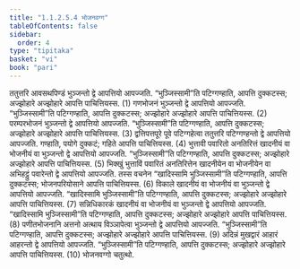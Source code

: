 ```yaml
---
title: "1.1.2.5.4 भोजनवग्ग"
tableOfContents: false
sidebar:
  order: 4
type: "tipitaka"
basket: "vi"
book: "pari"
---
```



<DynamicBreadcrumb />

<Division number="168" book="pari">

<Paragraph number="418" book="pari">
ततुत्तरि आवसथपिण्डं भुञ्जन्तो द्वे आपत्तियो आपज्जति. “भुञ्जिस्सामी”ति पटिग्गण्हाति, आपत्ति दुक्कटस्स; अज्झोहारे अज्झोहारे आपत्ति पाचित्तियस्स. (1)
</Paragraph>

<Paragraph number="419" book="pari">
गणभोजनं भुञ्जन्तो द्वे आपत्तियो आपज्जति. “भुञ्जिस्सामी”ति पटिग्गण्हाति, आपत्ति दुक्कटस्स; अज्झोहारे अज्झोहारे आपत्ति पाचित्तियस्स. (2)
</Paragraph>

<Paragraph number="420" book="pari">
परम्परभोजनं भुञ्जन्तो द्वे आपत्तियो आपज्जति. “भुञ्जिस्सामी”ति पटिग्गण्हाति, आपत्ति दुक्कटस्स; अज्झोहारे अज्झोहारे आपत्ति पाचित्तियस्स. (3)
</Paragraph>

<Paragraph number="421" book="pari">
द्वत्तिपत्तपूरे पूवे पटिग्गहेत्वा ततुत्तरि पटिग्गण्हन्तो द्वे आपत्तियो आपज्जति. गण्हाति, पयोगे दुक्कटं; गहिते आपत्ति पाचित्तियस्स. (4)
</Paragraph>

<Paragraph number="422" book="pari">
भुत्तावी पवारितो अनतिरित्तं खादनीयं वा भोजनीयं वा भुञ्जन्तो द्वे आपत्तियो आपज्जति. “भुञ्जिस्सामी”ति पटिग्गण्हाति, आपत्ति दुक्कटस्स; अज्झोहारे अज्झोहारे आपत्ति पाचित्तियस्स. (5)
</Paragraph>

<Paragraph number="423" book="pari">
भिक्खुं भुत्ताविं पवारितं अनतिरित्तेन खादनीयेन वा भोजनीयेन वा अभिहट्ठुं पवारेन्तो द्वे आपत्तियो आपज्जति. तस्स वचनेन “खादिस्सामि भुञ्जिस्सामी”ति पटिग्गण्हाति, आपत्ति दुक्कटस्स; भोजनपरियोसाने आपत्ति पाचित्तियस्स. (6)
</Paragraph>

<Paragraph number="424" book="pari">
विकाले खादनीयं वा भोजनीयं वा भुञ्जन्तो द्वे आपत्तियो आपज्जति. “खादिस्सामि भुञ्जिस्सामी”ति पटिग्गण्हाति, आपत्ति दुक्कटस्स; अज्झोहारे अज्झोहारे आपत्ति पाचित्तियस्स. (7)
</Paragraph>

<Paragraph number="425" book="pari">
सन्निधिकारकं खादनीयं वा भोजनीयं वा भुञ्जन्तो द्वे आपत्तियो आपज्जति. “खादिस्सामि भुञ्जिस्सामी”ति पटिग्गण्हाति, आपत्ति दुक्कटस्स; अज्झोहारे अज्झोहारे आपत्ति पाचित्तियस्स. (8)
</Paragraph>

<Paragraph number="426" book="pari">
पणीतभोजनानि अत्तनो अत्थाय विञ्ञापेत्वा भुञ्जन्तो द्वे आपत्तियो आपज्जति. “भुञ्जिस्सामी”ति पटिग्गण्हाति, आपत्ति दुक्कटस्स; अज्झोहारे अज्झोहारे आपत्ति पाचित्तियस्स. (9)
</Paragraph>

<Paragraph number="427" book="pari">
अदिन्नं मुखद्वारं आहारं आहरन्तो द्वे आपत्तियो आपज्जति. “भुञ्जिस्सामी”ति पटिग्गण्हाति, आपत्ति दुक्कटस्स; अज्झोहारे अज्झोहारे आपत्ति पाचित्तियस्स. (10)

</Paragraph>
</Division>

<Paragraph number="428" type="center" book="pari">
भोजनवग्गो चतुत्थो.
</Paragraph>
